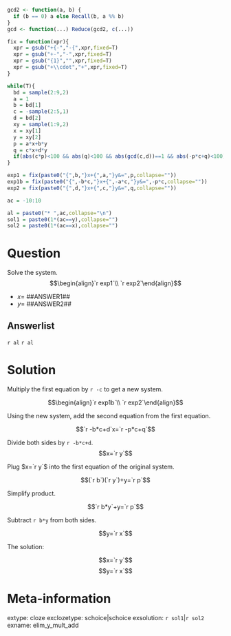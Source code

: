 ```r
gcd2 <- function(a, b) {
  if (b == 0) a else Recall(b, a %% b)
}
gcd <- function(...) Reduce(gcd2, c(...))

fix = function(xpr){
  xpr = gsub("+{-","-{",xpr,fixed=T)
  xpr = gsub("+-","-",xpr,fixed=T)
  xpr = gsub("{1}","",xpr,fixed=T)
  xpr = gsub("+\\cdot","+",xpr,fixed=T)
}

while(T){
  bd = sample(2:9,2)
  a = 1
  b = bd[1]
  c = -sample(2:5,1)
  d = bd[2]
  xy = sample(1:9,2)
  x = xy[1]
  y = xy[2]
  p = a*x+b*y
  q = c*x+d*y
  if(abs(c*p)<100 && abs(q)<100 && abs(gcd(c,d))==1 && abs(-p*c+q)<100){break}
}

exp1 = fix(paste0("{",b,"}x+{",a,"}y&=",p,collapse=""))
exp1b = fix(paste0("{",-b*c,"}x+{",-a*c,"}y&=",-p*c,collapse=""))
exp2 = fix(paste0("{",d,"}x+{",c,"}y&=",q,collapse=""))

ac = -10:10

al = paste0("* ",ac,collapse="\n")
sol1 = paste0(1*(ac==y),collapse="")
sol2 = paste0(1*(ac==x),collapse="")

```


Question
========

Solve the system.
$$\begin{align}`r exp1`\\ `r exp2`\end{align}$$

* $x=$ ##ANSWER1##
* $y=$ ##ANSWER2##

Answerlist
--------

`r al`
`r al`


Solution
========

Multiply the first equation by `r -c` to get a new system.

$$\begin{align}`r exp1b`\\ `r exp2`\end{align}$$

Using the new system, add the second equation from the first equation.

$$`r -b*c+d`x=`r -p*c+q`$$

Divide both sides by `r -b*c+d`.
$$x=`r y`$$

Plug $x=`r y`$ into the first equation of the original system.

$$(`r b`)(`r y`)+y=`r p`$$

Simplify product.

$$`r b*y`+y=`r p`$$

Subtract `r b*y` from both sides.

$$y=`r x`$$

The solution:

$$x=`r y`$$
$$y=`r x`$$


Meta-information
============
extype: cloze
exclozetype: schoice|schoice
exsolution: `r sol1`|`r sol2`
exname: elim_y_mult_add